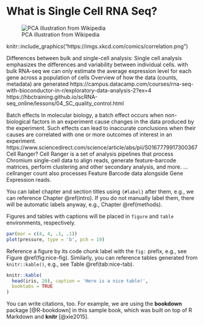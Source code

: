 # What is Single Cell RNA Seq? {#intro}

![PCA illustration from Wikipedia](https://upload.wikimedia.org/wikipedia/commons/thumb/f/f5/GaussianScatterPCA.svg/300px-GaussianScatterPCA.svg.png)

knitr::include_graphics("https://imgs.xkcd.com/comics/correlation.png")

Differences between bulk and single-cell analysis: Single cell analysis emphasizes the differences and variability between individual cells.
with bulk RNA-seq we can only estimate the average expression level for each gene across a population of cells
Overview of how the data (counts, metadata) are generated
https://campus.datacamp.com/courses/rna-seq-with-bioconductor-in-r/exploratory-data-analysis-2?ex=4 
https://hbctraining.github.io/scRNA-seq_online/lessons/04_SC_quality_control.html

Batch effects
In molecular biology, a batch effect occurs when non-biological factors in an experiment cause changes in the data produced by the experiment. Such effects can lead to inaccurate conclusions when their causes are correlated with one or more outcomes of interest in an experiment.
https://www.sciencedirect.com/science/article/abs/pii/S0167779917300367
Cell Ranger?
Cell Ranger is a set of analysis pipelines that process Chromium single-cell data to align reads, generate feature-barcode matrices, perform clustering and other secondary analysis, and more. ... cellranger count also processes Feature Barcode data alongside Gene Expression reads.

You can label chapter and section titles using `{#label}` after them, e.g., we can reference Chapter \@ref(intro). If you do not manually label them, there will be automatic labels anyway, e.g., Chapter \@ref(methods).



Figures and tables with captions will be placed in `figure` and `table` environments, respectively.

```r
par(mar = c(4, 4, .1, .1))
plot(pressure, type = 'b', pch = 19)
```

Reference a figure by its code chunk label with the `fig:` prefix, e.g., see Figure \@ref(fig:nice-fig). Similarly, you can reference tables generated from `knitr::kable()`, e.g., see Table \@ref(tab:nice-tab).

```r
knitr::kable(
  head(iris, 20), caption = 'Here is a nice table!',
  booktabs = TRUE
)
```

You can write citations, too. For example, we are using the **bookdown** package [@R-bookdown] in this sample book, which was built on top of R Markdown and **knitr** [@xie2015].

